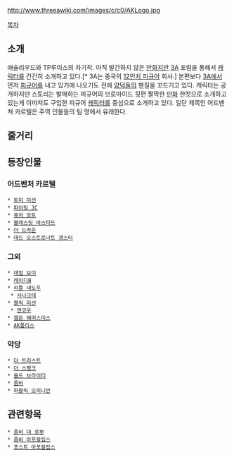 http://www.threeawiki.com/images/c/c0/AKLogo.jpg

[[목차]]

== 소개 ==
애슐리우드와 TP루이스의 차기작.
아직 발간하지 않은 [[만화]]지만 [[3A]] 포럼을 통해서 [[캐릭터]]를 간간히 소개하고 있다.[* 3A는 중국의 [[12인치 피규어]] 회사.] 본편보다 [[3A]]에서 먼저 [[피규어]]를 내고 있기에 나오기도 전에 [[양덕]]들의 팬질을 꼬드기고 있다. 캐릭터는 공개하지만 스토리는 발매하는 피규어의 브로마이드 뒷편 짤막한 [[만화]] 한컷으로 소개하고 있는게 이마저도 구입한 피규어 [[캐릭터]]를 중심으로 소개하고 있다. 일단 제목인 어드벤쳐 카르텔은 주역 인물들의 팀 명에서 유래한다. 

== 줄거리 ==

== 등장인물 ==
=== 어드벤처 카르텔 ===
 * [[토미 미션]]
 * [[파이팅 JC]]
 * [[퓨처 모트]]
 * [[블래스팃 바스타드]]
 * [[더 드라운]]
 * [[데드 오스트로너트 갱스터]]

=== 그외 ===
 * [[데빌 보이]]
 * [[레이디B]]
 * [[리틀 섀도우]]
  * [[사나크테]]
 * [[블릭 미션]]
  * [[앤코우]]
 * [[캠든 해머스미스]]
 * [[AK폴리스]]

=== 악당 ===
 * [[더 트러스트]]
 * [[더 스팽크]]
 * [[올드 브라이티]]
 * [[좀비]]
 * [[퍼블릭 오피니언]]

== 관련항목 ==
 * [[좀비 대 로봇]]
 * [[좀비 아포칼립스]]
 * [[포스트 아포칼립스]]
